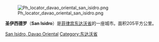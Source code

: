 [[Image:Ph_locator_davao_oriental_san_isidro.png|right]]

'''圣伊西德罗'''（'''San Isidro'''）是[[菲律宾|菲律宾]][[东达沃省|东达沃省]]的一座城市。面积205平方公里。

{{coord|6.82444|N|126.083|E|source:kolossus-itwiki|display=title}}

{{菲律宾小作品}}

[[Category:菲律賓城市|San Isidro, Davao Oriental]]
[[Category:东达沃省|Category:东达沃省]]